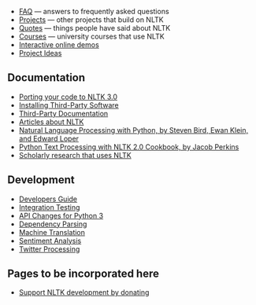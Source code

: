 * [[FAQ]] &mdash; answers to frequently asked questions
* [[Projects]] &mdash; other projects that build on NLTK
* [[Quotes]] &mdash; things people have said about NLTK
* [http://tinyurl.com/nltk-courses Courses] &mdash; university courses that use NLTK
* [http://text-processing.com/demo/ Interactive online demos]
* [http://wu.ourproject.org/moin/projects/nltk/ProjectIdeas Project Ideas]

== Documentation ==

* [[Porting your code to NLTK 3.0]]
* [[Installing Third-Party Software]]
* [[Third-Party Documentation]]
* [[Articles about NLTK]]
* [http://nltk.org/book Natural Language Processing with Python, by Steven Bird, Ewan Klein, and Edward Loper]
* [https://www.packtpub.com/python-text-processing-with-nltk-2-0-cookbook/book Python Text Processing with NLTK 2.0 Cookbook, by Jacob Perkins]
* [http://scholar.google.com.au/scholar?q=NLTK Scholarly research that uses NLTK]

== Development ==

* [[Developers Guide]]
* [[Integration Testing]]
* [[API Changes for Python 3]]
* [[Dependency Parsing]]
* [[Machine Translation]]
* [[Sentiment Analysis]]
* [[Twitter Processing]]

== Pages to be incorporated here ==

* [https://www.paypal.com/cgi-bin/webscr?cmd=_s-xclick&hosted_button_id=1140248 Support NLTK development by donating]
